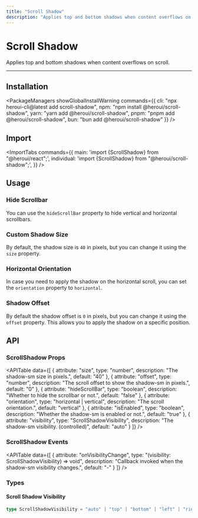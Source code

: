```yaml
---
title: "Scroll Shadow"
description: "Applies top and bottom shadows when content overflows on scroll."
---
```



# Scroll Shadow

Applies top and bottom shadows when content overflows on scroll.

<ComponentLinks component="scroll-shadow" storybook="scrollshadow" />

---

<CarbonAd/>

## Installation

<PackageManagers
  showGlobalInstallWarning
  commands={{
    cli: "npx heroui-cli@latest add scroll-shadow",
    npm: "npm install @heroui/scroll-shadow",
    yarn: "yarn add @heroui/scroll-shadow",
    pnpm: "pnpm add @heroui/scroll-shadow",
    bun: "bun add @heroui/scroll-shadow"
  }}
/>

## Import

<ImportTabs
  commands={{
    main: 'import {ScrollShadow} from "@heroui/react";',
    individual: 'import {ScrollShadow} from "@heroui/scroll-shadow";',
  }}
/>

## Usage

<CodeDemo title="Usage" files={scrollShadowContent.usage} />

### Hide Scrollbar

You can use the `hideScrollBar` property to hide vertical and horizontal scrollbars.

<CodeDemo title="Hide Scrollbar" files={scrollShadowContent.hideScrollbar} />

### Custom Shadow Size

By default, the shadow size is `40` in pixels, but you can change it using the `size` property.

<CodeDemo title="Custom Shadow Size" files={scrollShadowContent.customSize} />

### Horizontal Orientation

In case you need to apply the shadow on the horizontal scroll, you can set the `orientation` property to `horizontal`.

<CodeDemo title="Horizontal Orientation" files={scrollShadowContent.horizontal} />

### Shadow Offset

By default the shadow offset is `0` in pixels, but you can change it using the `offset` property. This allows you to apply the shadow on
a specific position.

<CodeDemo title="Shadow Offset" files={scrollShadowContent.offset} />

<Spacer y={4} />

## API

### ScrollShadow Props

<APITable
  data={[
    {
      attribute: "size",
      type: "number",
      description: "The shadow-sm size in pixels.",
      default: "40"
    },
    {
      attribute: "offset",
      type: "number", 
      description: "The scroll offset to show the shadow-sm in pixels.",
      default: "0"
    },
    {
      attribute: "hideScrollBar",
      type: "boolean",
      description: "Whether to hide the scrollbar or not.",
      default: "false"
    },
    {
      attribute: "orientation",
      type: "horizontal | vertical",
      description: "The scroll orientation.",
      default: "vertical"
    },
    {
      attribute: "isEnabled",
      type: "boolean",
      description: "Whether the shadow-sm is enabled or not.",
      default: "true"
    },
    {
      attribute: "visibility",
      type: "ScrollShadowVisibility",
      description: "The shadow-sm visibility. (controlled)",
      default: "auto"
    }
  ]}
/>

### ScrollShadow Events

<APITable
  data={[
    {
      attribute: "onVisibilityChange",
      type: "(visibility: ScrollShadowVisibility) => void",
      description: "Callback invoked when the shadow-sm visibility changes.",
      default: "-"
    }
  ]}
/>

<Spacer y={2} />

### Types

#### Scroll Shadow Visibility

```ts
type ScrollShadowVisibility = "auto" | "top" | "bottom" | "left" | "right" | "both" | "none";
```
